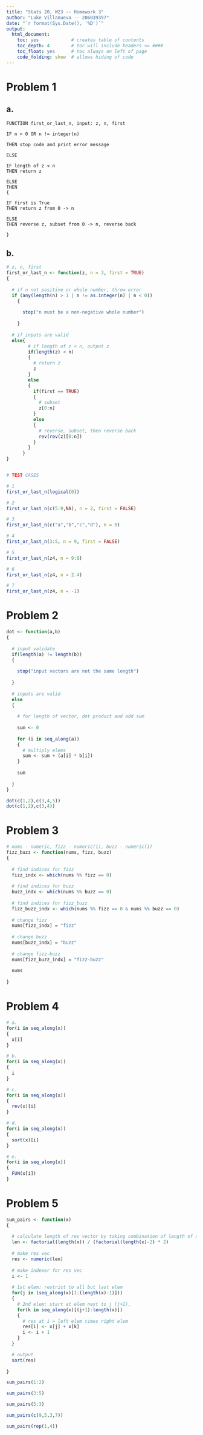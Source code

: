 ```yaml
---
title: "Stats 20, W23 -- Homework 3"
author: "Luke Villanueva -- 206039397"
date: "`r format(Sys.Date(), '%D')`"
output:
  html_document:
    toc: yes            # creates table of contents
    toc_depth: 4        # toc will include headers <= ####
    toc_float: yes      # toc always on left of page
    code_folding: show  # allows hiding of code
---
```


# Problem 1

## a.

```
FUNCTION first_or_last_n, input: z, n, first

IF n < 0 OR n != integer(n)

THEN stop code and print error message

ELSE

IF length of z < n
THEN return z

ELSE
THEN 
{

IF first is True
THEN return z from 0 -> n

ELSE
THEN reverse z, subset from 0 -> n, reverse back

}

```

## b.

```r

# z, n, first
first_or_last_n <- function(z, n = 3, first = TRUE)
{
  
  # if n not positive or whole number, throw error
  if (any(length(n) > 1 | n != as.integer(n) | n < 0))
    {
     
      stop("n must be a non-negative whole number")
      
    }
  
  # if inputs are valid
  else{
        # if length of z < n, output z
        if(length(z) < n)
        {
          # return z
          z
        }
        else
        {
          if(first == TRUE)
          {
            # subset
            z[0:n]
          } 
          else
          {
            # reverse, subset, then reverse back
            rev(rev(z)[0:n])
          }  
        }
      }
}


# TEST CASES

# 1
first_or_last_n(logical(0))

# 2 
first_or_last_n(c(5:9,NA), n = 2, first = FALSE)

# 3
first_or_last_n(c("a","b","c","d"), n = 0)

# 4 
first_or_last_n(3:5, n = 9, first = FALSE)

# 5
first_or_last_n(z4, n = 9:8)

# 6
first_or_last_n(z4, n = 2.4)

# 7
first_or_last_n(z4, n = -1)

```

# Problem 2

```r

dot <- function(a,b)
{
  
  # input validate
  if(length(a) != length(b))
  {
    
    stop("input vectors are not the same length")
    
  }
  
  # inputs are valid
  else
  {
    
    # for length of vector, dot product and add sum
    
    sum <- 0
    
    for (i in seq_along(a))
    {
      # multiply elems
      sum <- sum + (a[i] * b[i])
    }
    
    sum
    
  }
}

dot(c(1,2),c(3,4,5))
dot(c(1,2),c(3,4))

```


# Problem 3

```r

# nums - numeric, fizz - numeric(1), buzz - numeric(1)
fizz_buzz <- function(nums, fizz, buzz)
{
  
  # find indices for fizz
  fizz_indx <- which(nums %% fizz == 0)
  
  # find indices for buzz
  buzz_indx <- which(nums %% buzz == 0)
  
  # find indices for fizz_buzz
  fizz_buzz_indx <- which(nums %% fizz == 0 & nums %% buzz == 0)
  
  # change fizz
  nums[fizz_indx] = "fizz"
  
  # change buzz
  nums[buzz_indx] = "buzz"
  
  # change fizz-buzz
  nums[fizz_buzz_indx] = "fizz-buzz"
  
  nums
  
}

```

# Problem 4

```r
# a.
for(i in seq_along(x))
{
  x[i]
}

# b.
for(i in seq_along(x))
{
  i
}

# c.
for(i in seq_along(x))
{
  rev(x)[i]
}

# d. 
for(i in seq_along(x))
{
  sort(x)[i]
}

# e.
for(i in seq_along(x))
{
  FUN(x[i])
}


```

# Problem 5

```r

sum_pairs <- function(x)
{
  
  # calculate length of res vector by taking combination of length of x and 2
  len <- factorial(length(x)) / (factorial(length(x)-2) * 2)
  
  # make res vec
  res <- numeric(len)
  
  # make indexer for res vec
  i <- 1
  
  # 1st elem: restrict to all but last elem
  for(j in (seq_along(x)[1:(length(x)-1)]))
  {
    # 2nd elem: start at elem next to j (j+1), 
    for(k in seq_along(x)[(j+1):length(x)])
    {
      # res at i = left elem times right elem
      res[i] <- x[j] + x[k]
      i <- i + 1
    }
  }

  # output
  sort(res)
  
}

sum_pairs(1:2)

sum_pairs(3:5)

sum_pairs(5:3)

sum_pairs(c(9,5,3,7))

sum_pairs(rep(1,4))

```

